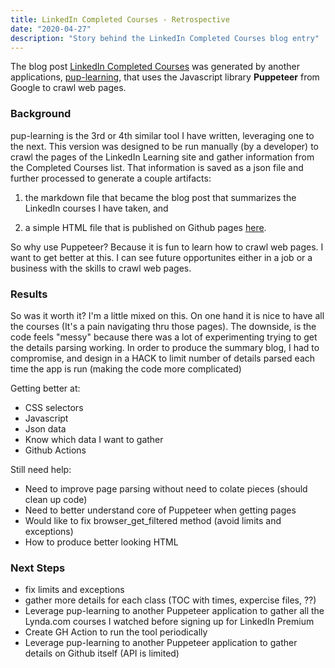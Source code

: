 ```yaml
---
title: LinkedIn Completed Courses - Retrospective
date: "2020-04-27"
description: "Story behind the LinkedIn Completed Courses blog entry"
---
```


The blog post [LinkedIn Completed Courses](../learning-summary) was generated by another
applications, [pup-learning](https://github.com/alpiepho/pup-learning), that uses
the Javascript library  **Puppeteer** from Google to crawl web pages.

### Background

pup-learning is the 3rd or 4th similar tool I have written, leveraging one to the
next.  This version was designed to be run manually (by a developer) to crawl the
pages of the LinkedIn Learning site and gather information from the Completed
Courses list.  That information is saved as a json file and further processed to 
generate a couple artifacts: 

1) the markdown file that became the blog post that
summarizes the LinkedIn courses I have taken, and 

2) a simple HTML file that is
published on Github pages [here](https://alpiepho.github.io/pup-learning/).

So why use Puppeteer?  Because it is fun to learn how to crawl web pages.  I want
to get better at this.  I can see future opportunites either in a job or a 
business with the skills to crawl web pages.


### Results

So was it worth it?  I'm a little mixed on this.  On one hand it is nice to have
all the courses (It's a pain navigating thru those pages).  The downside, is the
code feels "messy" because there was a lot of experimenting trying to get the 
details parsing working.  In order to produce the summary blog, I had to compromise,
and design in a HACK to limit number of details parsed each time the app is run
(making the code more complicated)


Getting better at:
- CSS selectors
- Javascript
- Json data
- Know which data I want to gather
- Github Actions

Still need help:
- Need to improve page parsing without need to colate pieces (should clean up code)
- Need to better understand core of Puppeteer when getting pages
- Would like to fix browser_get_filtered method (avoid limits and exceptions)
- How to produce better looking HTML


### Next Steps

- fix limits and exceptions
- gather more details for each class (TOC with times, expercise files, ??)
- Leverage pup-learning to another Puppeteer application to gather all the Lynda.com courses I watched before signing up for LinkedIn Premium
- Create GH Action to run the tool periodically
- Leverage pup-learning to another Puppeteer application to gather details on Github itself (API is limited)
